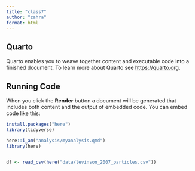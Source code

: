 ```yaml
---
title: "class7"
author: "zahra"
format: html
---
```


## Quarto

Quarto enables you to weave together content and executable code into a finished document. To learn more about Quarto see <https://quarto.org>.

## Running Code

When you click the **Render** button a document will be generated that includes both content and the output of embedded code. You can embed code like this:

```r
install.packages("here")
library(tidyverse)

here::i_am("analysis/myanalysis.qmd")
library(here)


df <- read_csv(here("data/levinson_2007_particles.csv"))
```


